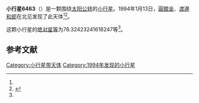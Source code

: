 {{Infobox planet
| bgcolour = #FFFFC0
| name = 6463 Isoda
| symbol = 
| image = 
| caption = 
| discovery = yes
| discovery_ref = 
| discoverer = [[圓舘金|圓舘金]]、[[渡邊和郎|渡邊和郎]]
| discovery_site = [[北见|北见]] 
| discovered = 1994年1月13日
| designations = yes
| mp_name = 
| named_after = 
| alt_names = 1994 AG3/ 1950 VF / 1954 QJ / 1980 YA / 1987 KG
| mp_category = [[主带小行星|主带小行星]]
| orbit_ref = <ref name="a">[http://ssd.jpl.nasa.gov/sbdb.cgi?sstr=6463 6463 Isoda] {{Wayback|url=http://ssd.jpl.nasa.gov/sbdb.cgi?sstr=6463 |date=20140817065802 }}，小行星數據庫瀏覽器（JPL Small-Body Database Browser）－[[美国国家航空航天局|美国国家航空航天局]]喷气推进实验室</ref>
| epoch = 2456400.5 (2013年4月18日更新)
| aphelion = {{convert|3.093659635863041|AU|km|3|abbr=on|lk=out}}
| perihelion = {{convert|2.133524193705678|AU|km|3|abbr=on}}
| semimajor = {{convert|2.61359191478436|AU|km|3|abbr=on}}
| eccentricity = 0.183681208
| period = 1543.316836 [[日|日]]<br />4.23[[儒略年|儒略年]]
| avg_speed = 
| inclination = 11.93966883771829
| asc_node = 287.3787735610192
| mean_anomaly = 
| arg_peri = 78.32423241618247
| satellites = 
| physical_characteristics = yes
| dimensions = 
| mass = 
| density = 
| surface_grav = 
| escape_velocity = 
| sidereal_day = 
| axial_tilt = 
| pole_ecliptic_lat = 
| pole_ecliptic_lon = 
| albedo = 
| temperatures= 
| temp_name1 = 
| mean_temp_1 = 
| max_temp_1 = 
| temp_name2 = 
| max_temp_2 = 
| spectral_type = 
| abs_magnitude = 78.32423241618247
}}

'''小行星6463'''（{{lang-en|6463 Isoda}}）是一颗围绕[[太阳|太阳]][[公转|公转]]的[[小行星|小行星]]。1994年1月13日，[[圓舘金|圓舘金]]、[[渡邊和郎|渡邊和郎]]在北见发现了此天体<ref name="a" /><ref>{{cite news|title=小行星列表|url=http://cfa-www.harvard.edu/iau/lists/NumberedMPs.txt|accessdate=2013-07-08|newspaper=哈佛大学|archive-date=2008-05-17|archive-url=https://web.archive.org/web/20080517010638/http://cfa-www.harvard.edu/iau/lists/NumberedMPs.txt|dead-url=no}}</ref>。

这颗小行星的[[绝对星等|绝对星等]]为78.32423241618247等<ref name="a" />。

==参考文献==
{{reflist}}
{{Minor Planet Number|[[小行星6462|小行星6462]]|[[小行星6464|小行星6464]]}}

{{小天体}}

[[Category:小行星带天体|Category:小行星带天体]]
[[Category:1994年发现的小行星|Category:1994年发现的小行星]]

{{asteroid-stub}}